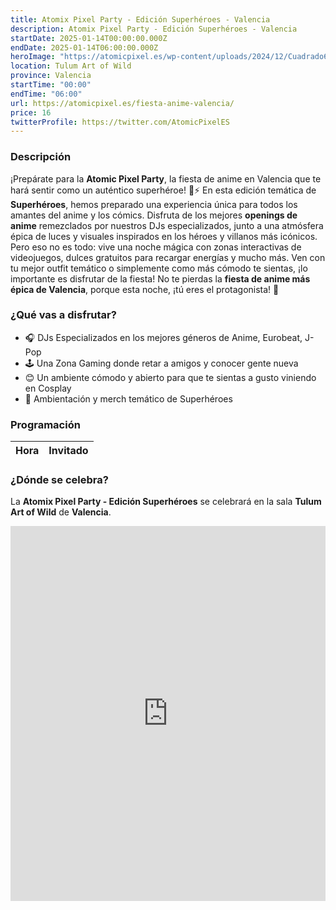 ```yaml
---
title: Atomix Pixel Party - Edición Superhéroes - Valencia
description: Atomix Pixel Party - Edición Superhéroes - Valencia
startDate: 2025-01-14T00:00:00.000Z
endDate: 2025-01-14T06:00:00.000Z
heroImage: "https://atomicpixel.es/wp-content/uploads/2024/12/Cuadrado640.jpg"
location: Tulum Art of Wild
province: Valencia
startTime: "00:00"
endTime: "06:00"
url: https://atomicpixel.es/fiesta-anime-valencia/
price: 16
twitterProfile: https://twitter.com/AtomicPixelES
---
```


### Descripción

¡Prepárate para la **Atomic Pixel Party**, la fiesta de anime en Valencia que te hará sentir como un auténtico superhéroe! 🎉⚡ En esta edición temática de **Superhéroes**, hemos preparado una experiencia única para todos los amantes del anime y los cómics. Disfruta de los mejores **openings de anime** remezclados por nuestros DJs especializados, junto a una atmósfera épica de luces y visuales inspirados en los héroes y villanos más icónicos.
Pero eso no es todo: vive una noche mágica con zonas interactivas de videojuegos, dulces gratuitos para recargar energías y mucho más. Ven con tu mejor outfit temático o simplemente como más cómodo te sientas, ¡lo importante es disfrutar de la fiesta! No te pierdas la **fiesta de anime más épica de Valencia**, porque esta noche, ¡tú eres el protagonista! 🌟

### ¿Qué vas a disfrutar?

+ 🎧 DJs Especializados en los mejores géneros de Anime, Eurobeat, J-Pop
+ 🕹 Una Zona Gaming donde retar a amigos y conocer gente nueva
+ 😊 Un ambiente cómodo y abierto para que te sientas a gusto viniendo en Cosplay
+ 🦸 Ambientación y merch temático de Superhéroes

### Programación

| Hora | Invitado |
|------|----------|

### ¿Dónde se celebra?

La **Atomix Pixel Party - Edición Superhéroes** se celebrará en la sala **Tulum Art of Wild** de **Valencia**.
<iframe src="https://www.google.com/maps/embed?pb=!1m14!1m8!1m3!1d110708.91558662051!2d-0.401169!3d39.49618!3m2!1i1024!2i768!4f13.1!3m3!1m2!1s0xd6045a26f0431fd%3A0x62e2714ae384523e!2sTulum%20Valencia%20Art%20of%20Wild!5e1!3m2!1ses!2sus!4v1736185405564!5m2!1ses!2sus" width="100%" height="600" style="border:0;" allowfullscreen="" loading="lazy" referrerpolicy="no-referrer-when-downgrade"></iframe>
